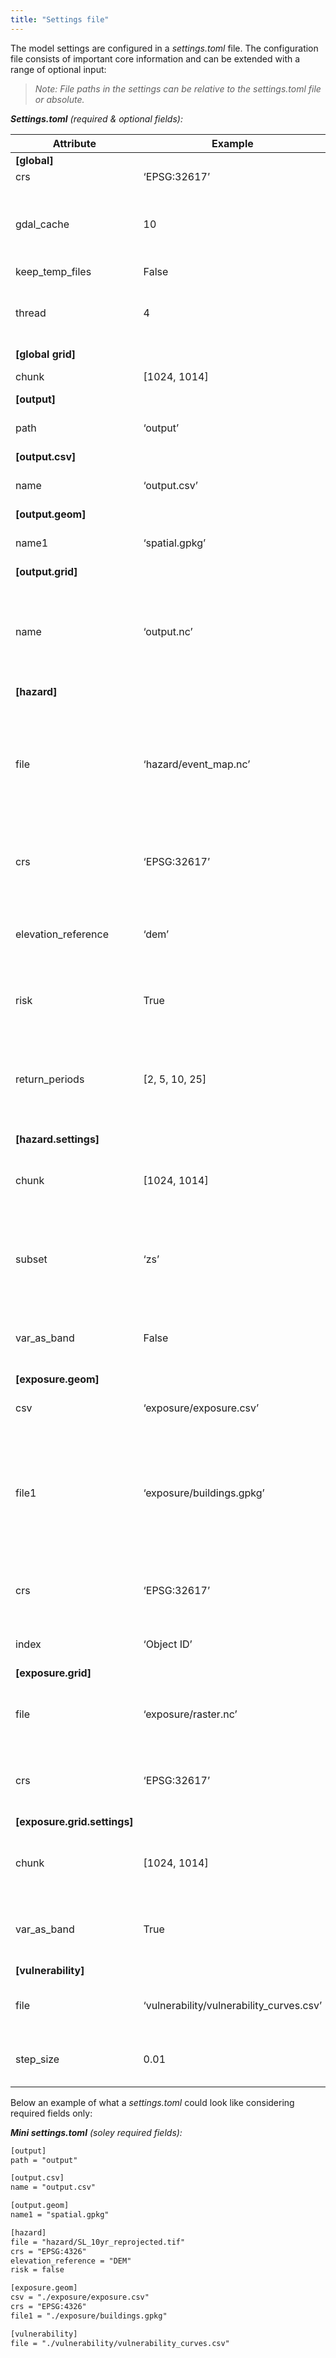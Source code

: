 ```yaml
---
title: "Settings file"
---
```

The model settings are configured in a *settings.toml* file. The configuration file consists of important core information and can be extended with a range of optional input:

> *Note: File paths in the settings can be relative to the settings.toml file or absolute.*

***Settings.toml** (required & optional fields):* 

| Attribute                    | Example                                  | Required                           | Note                                                                                                          |
|------------------------------|------------------------------------------|-------------------------------------|---------------------------------------------------------------------------------------------------------------|
| **[global]**                 |                                          |                                     |                                                                                                               |
| crs                          | 'EPSG:32617'                             | No                                  | Projection                                                                                                    |
| gdal_cache                   | 10                                       | No                                  | Set the GDAL cache in megabytes to restrict the footprint of GDAL                                             |
| keep_temp_files              | False                                    | No                                  | True/False                                                                                                    |
| thread                       | 4                                        | No                                  | Set the number of threads of the calculations                                                                 |
| **[global grid]**            |                                          |                                     |                                                                                                               |
| chunk                        | [1024, 1014]                             | No                                  | Set grid chunk size                                                                                           |
| **[output]**                 |                                          |                                     |                                                                                                               |
| path                         | 'output'                                 | Yes                                 | Set directory path to save the output                                                                         |
| **[output.csv]**             |                                          |                                     |                                                                                                               |
| name                         | 'output.csv'                             | Yes                                 | File name of the output csv                                                                                   |
| **[output.geom]**            |                                          |                                     |                                                                                                               |
| name1                        | 'spatial.gpkg'                           | Yes                                 | File name of the output vector data                                                                           |
| **[output.grid]**            |                                          | optional                            |                                                                                                               |
| name                         | 'output.nc'                              | Yes, if working with grid           | File name for the output for the grid model; **WARN: not fully implemented yet**                                  |
| **[hazard]**                 |                                          |                                     |                                                                                                               |
| file                         | 'hazard/event_map.nc'                    | Yes                                 | Path to hazard file (raster or netCDF). Can contain one (for events) or multiple (for return periods) bands   |
| crs                          | 'EPSG:32617'                             | Yes, if crs is unknown in dataset   | Projection of hazard data                                                                                     |
| elevation_reference          | 'dem'                                    | Yes                                 | DEM or Datum for a water depth or water elevation map                                                         |
| risk                         | True                                     | Yes                                 | True/False If true, risk (EAD) is calculated                                                                  |
| return_periods               | [2, 5, 10, 25]                           | No                                  | Return periods for hazard calculation when they cannot be inferred from the data itself                       |
| **[hazard.settings]**        |                                          |                                     |                                                                                                               |
| chunk                        | [1024, 1014]                             | No                                  | Set chunk size (Advise to use the setting under global.grid)                                                  |
| subset                       | 'zs'                                     | No                                  | Specific layer from a multilayered netCDF file (GDAL can't read those properly)                               |
| var_as_band                  | False                                    | No                                  | True/False Read netCDF subdatasets as raster bands                                                            |
| **[exposure.geom]**          |                                          |                                     |                                                                                                               |
| csv                          | 'exposure/exposure.csv'                  | Yes                                 | All additional info for the vector data                                                                       |
| file1                        | 'exposure/buildings.gpkg'                | Yes                                 | File path of exposure vector file with Object ID column to enable linking exposure.csv output to vector file. |
| crs                          | 'EPSG:32617'                             | Yes, if crs is unknown in dataset   | Projection of exposure data                                                                                   |
| index                        | 'Object ID'                              | Yes                                 | Set index column of the data                                                                                  |
| **[exposure.grid]**          |                                          |                                     |                                                                                                               |
| file                         | 'exposure/raster.nc'                     | Yes, if netCDF is provided as input |                                                                                                               |
| crs                          | 'EPSG:32617'                             | Yes, if crs is unknown in dataset   | Output projection                                                                                             |
| **[exposure.grid.settings]** |                                          |                                     |                                                                                                               |
| chunk                        | [1024, 1014]                             | No                                  | Set chunk size (Advise to use the setting under global.grid)                                                  |
| var_as_band                  | True                                     | No                                  | True/False Read netCDF subdatasets as raster bands                                                            |
| **[vulnerability]**          |                                          |                                     |                                                                                                               |
| file                         | 'vulnerability/vulnerability_curves.csv' | Yes                                 | Damage functions for impact assessment                                                                        |
| step_size                    | 0.01                                     | No                                  | Interpolation scale for the vulnerability curves                                                              |

Below an example of what a *settings.toml* could look like considering required fields only: 

***Mini settings.toml** (soley required fields):* 
```html 
[output]
path = "output"

[output.csv]
name = "output.csv"

[output.geom]
name1 = "spatial.gpkg"

[hazard]
file = "hazard/SL_10yr_reprojected.tif"
crs = "EPSG:4326"
elevation_reference = "DEM"
risk = false

[exposure.geom]
csv = "./exposure/exposure.csv"
crs = "EPSG:4326"
file1 = "./exposure/buildings.gpkg"

[vulnerability]
file = "./vulnerability/vulnerability_curves.csv"

```